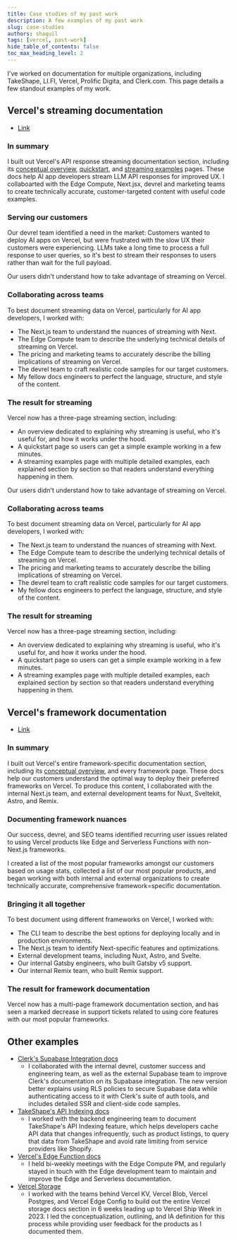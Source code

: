 ---
title: Case studies of my past work
description: A few examples of my past work
slug: case-studies
authors: shaquil
tags: [vercel, past-work]
hide_table_of_contents: false
toc_max_heading_level: 2
---

I've worked on documentation for multiple organizations, including TakeShape, LI.FI, Vercel, Prolific Digita, and Clerk.com. This page details a few standout examples of my work.

## Vercel's streaming documentation

- [Link](https://vercel.com/docs/functions/streaming)

### In summary

I built out Vercel's API response streaming documentation section, including its [conceptual overview](https://vercel.com/docs/functions/streaming), [quickstart](https://vercel.com/docs/functions/streaming/quickstart), and [streaming examples](https://vercel.com/docs/functions/streaming/streaming-examples) pages. These docs help AI app developers stream LLM API responses for improved UX. I collaboarted with the Edge Compute, Next.jsx, devrel and marketing teams to create technically accurate, customer-targeted content with useful code examples.

### Serving our customers

Our devrel team identified a need in the market: Customers wanted to deploy AI apps on Vercel, but were frustrated with the slow UX their customers were experiencing. LLMs take a long time to process a full response to user queries, so it's best to stream their responses to users rather than wait for the full payload.

Our users didn't understand how to take advantage of streaming on Vercel.

### Collaborating across teams

To best document streaming data on Vercel, particularly for AI app developers, I worked with:
- The Next.js team to understand the nuances of streaming with Next.
- The Edge Compute team to describe the underlying technical details of streaming on Vercel.
- The pricing and marketing teams to accurately describe the billing implications of streaming on Vercel.
- The devrel team to craft realistic code samples for our target customers.
- My fellow docs engineers to perfect the language, structure, and style of the content.

### The result for streaming

Vercel now has a three-page streaming section, including:

- An overview dedicated to explaining why streaming is useful, who it's useful for, and how it works under the hood.
- A quickstart page so users can get a simple example working in a few minutes.
- A streaming examples page with multiple detailed examples, each explained section by section so that readers understand everything happening in them.

Our users didn't understand how to take advantage of streaming on Vercel.

### Collaborating across teams

To best document streaming data on Vercel, particularly for AI app developers, I worked with:
- The Next.js team to understand the nuances of streaming with Next.
- The Edge Compute team to describe the underlying technical details of streaming on Vercel.
- The pricing and marketing teams to accurately describe the billing implications of streaming on Vercel.
- The devrel team to craft realistic code samples for our target customers.
- My fellow docs engineers to perfect the language, structure, and style of the content.

### The result for streaming

Vercel now has a three-page streaming section, including:

- An overview dedicated to explaining why streaming is useful, who it's useful for, and how it works under the hood.
- A quickstart page so users can get a simple example working in a few minutes.
- A streaming examples page with multiple detailed examples, each explained section by section so that readers understand everything happening in them.

## Vercel's framework documentation

- [Link](https://vercel.com/docs/frameworks)

### In summary

I built out Vercel's entire framework-specific documentation section, including its [conceptual overview](https://vercel.com/docs/frameworks), and every framework page. These docs help our customers understand the optimal way to deploy their preferred frameworks on Vercel. To produce this content, I collaborated with the internal Next.js team, and external development teams for Nuxt, Sveltekit, Astro, and Remix.

### Documenting framework nuances

Our success, devrel, and SEO teams identified recurring user issues related to using Vercel products like Edge and Serverless Functions with non-Next.js frameworks.

I created a list of the most popular frameworks amongst our customers based on usage stats, collected a list of our most popular products, and began working with both internal and external organizations to create technically accurate, comprehensive framework=specific documentation.

### Bringing it all together

To best document using different frameworks on Vercel, I worked with:

- The CLI team to describe the best options for deploying locally and in production environments.
- The Next.js team to identify Next-specific features and optimizations.
- External development teams, including Nuxt, Astro, and Svelte.
- Our internal Gatsby engineers, who built Gatsby v5 support.
- Our internal Remix team, who built Remix support.

### The result for framework documentation

Vercel now has a multi-page framework documentation section, and has seen a marked decrease in support tickets related to using core features with our most popular frameworks.

## Other examples

- [Clerk's Supabase Integration docs](https://clerk.com/docs/integrations/databases/supabase)
    - I collaborated with the internal devrel, customer success and engineering team, as well as the external Supabase team to improve Clerk's documentation on its Supabase integration. The new version better explains using RLS policies to secure Supabase data while authenticating access to it with Clerk's suite of auth tools, and includes detailed SSR and client-side code samples.
- [TakeShape's API Indexing docs](https://app.takeshape.io/docs/schema/api-indexing-guide)
    - I worked with the backend engineering team to document TakeShape's API Indexing feature, which helps developers cache API data that changes infrequently, such as product listings, to query that data from TakeShape and avoid rate limiting from service providers like Shopify.
- [Vercel's Edge Function docs](https://vercel.com/docs/functions)
    - I held bi-weekly meetings with the Edge Compute PM, and regularly stayed in touch with the Edge development team to maintain and improve the Edge and Serverless documentation.
- [Vercel Storage](https://vercel.com/docs/storage)
    - I worked with the teams behind Vercel KV, Vercel Blob, Vercel Postgres, and Vercel Edge Config to build out the entire Vercel storage docs section in 6 weeks leading up to Vercel Ship Week in 2023. I led the conceptualization, outlining, and IA definition for this process while providing user feedback for the products as I documented them.